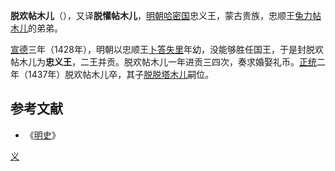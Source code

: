 {{distinguish|妥欢贴睦尔}}
'''脱欢帖木儿'''（{{bd|？||1437年|catIdx=T}}），又译'''脱懽帖木儿'''，[[明朝|明朝]][[哈密国|哈密国]]忠义王，蒙古贵族，忠顺王[[兔力帖木儿|兔力帖木儿]]的弟弟。

[[宣德|宣德]]三年（1428年），明朝以忠顺王[[卜答失里_(哈密国)|卜答失里]]年幼，没能够胜任国王，于是封脱欢帖木儿为'''忠义王'''，二王并贡。脱欢帖木儿一年进贡三四次，奏求婚娶礼币。[[正统_(年号)|正统]]二年（1437年）脱欢帖木儿卒，其子[[脱脱塔木儿|脱脱塔木儿]]嗣位。

== 参考文献 ==
*《[[明史|明史]]》

{{Leader|[[兔力帖木儿|兔力帖木儿]]|'''[[哈密国|哈密国]]忠义王'''<br />(1428年-1437年)|忠义王[[脱脱塔木儿|脱脱塔木儿]]}}

[[Category:忠顺王|义]]